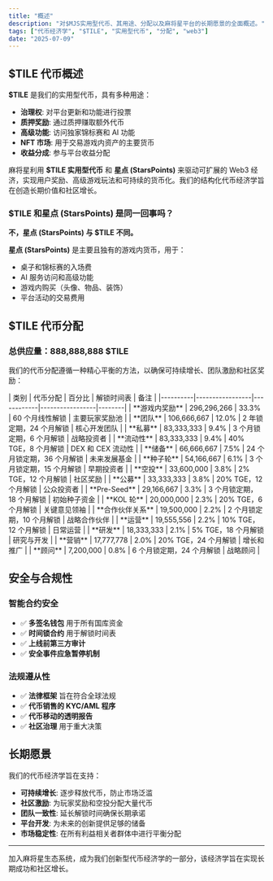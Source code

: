 ```yaml
---
title: "概述"
description: "对$MJS实用型代币、其用途、分配以及麻将星平台的长期愿景的全面概述。"
tags: ["代币经济学", "$TILE", "实用型代币", "分配", "web3"]
date: "2025-07-09"
---
```



## $TILE 代币概述

**$TILE** 是我们的实用型代币，具有多种用途：
- **治理权**: 对平台更新和功能进行投票
- **质押奖励**: 通过质押赚取额外代币
- **高级功能**: 访问独家锦标赛和 AI 功能
- **NFT 市场**: 用于交易游戏内资产的主要货币
- **收益分成**: 参与平台收益分配

麻将星利用 **$TILE 实用型代币** 和 **星点 (StarsPoints)** 来驱动可扩展的 Web3 经济，实现用户奖励、高级游戏玩法和可持续的货币化。我们的结构化代币经济学旨在创造长期价值和社区增长。

### $TILE 和星点 (StarsPoints) 是同一回事吗？

**不，星点 (StarsPoints) 与 $TILE 不同。**

<Callout type="info">

**星点 (StarsPoints)** 是主要且独有的游戏内货币，用于：
- 桌子和锦标赛的入场费
- AI 服务访问和高级功能
- 游戏内购买（头像、物品、装饰）
- 平台活动的交易费用

</Callout>


## $TILE 代币分配

### 总供应量：888,888,888 $TILE

我们的代币分配遵循一种精心平衡的方法，以确保可持续增长、团队激励和社区奖励：

<Card className='mt-4'>
| 类别 | 代币分配 | 百分比 | 解锁时间表 | 备注 |
|----------|-----------------|------------|-----------------|--------|
| **游戏内奖励** | 296,296,266 | 33.3% | 60 个月线性解锁 | 主要玩家奖励池 |
| **团队** | 106,666,667 | 12.0% | 2 年锁定期，24 个月解锁 | 核心开发团队 |
| **私募** | 83,333,333 | 9.4% | 3 个月锁定期，6 个月解锁 | 战略投资者 |
| **流动性** | 83,333,333 | 9.4% | 40% TGE，8 个月解锁 | DEX 和 CEX 流动性 |
| **储备** | 66,666,667 | 7.5% | 24 个月锁定期，36 个月解锁 | 未来发展基金 |
| **种子轮** | 54,166,667 | 6.1% | 3 个月锁定期，15 个月解锁 | 早期投资者 |
| **空投** | 33,600,000 | 3.8% | 2% TGE，12 个月解锁 | 社区奖励 |
| **公募** | 33,333,333 | 3.8% | 20% TGE，12 个月解锁 | 公众投资者 |
| **Pre-Seed** | 29,166,667 | 3.3% | 3 个月锁定期，18 个月解锁 | 初始种子资金 |
| **KOL 轮** | 20,000,000 | 2.3% | 20% TGE，6 个月解锁 | 关键意见领袖 |
| **合作伙伴关系** | 19,500,000 | 2.2% | 2 个月锁定期，10 个月解锁 | 战略合作伙伴 |
| **运营** | 19,555,556 | 2.2% | 10% TGE，12 个月解锁 | 日常运营 |
| **研发** | 18,333,333 | 2.1% | 5% TGE，18 个月解锁 | 研究与开发 |
| **营销** | 17,777,778 | 2.0% | 20% TGE，24 个月解锁 | 增长和推广 |
| **顾问** | 7,200,000 | 0.8% | 6 个月锁定期，24 个月解锁 | 战略顾问 |
</Card>

## 安全与合规性

### 智能合约安全
- ✅ **多签名钱包** 用于所有国库资金
- ✅ **时间锁合约** 用于解锁时间表
- ✅ **上线前第三方审计**
- ✅ **安全事件应急暂停机制**

### 法规遵从性
- ✅ **法律框架** 旨在符合全球法规
- ✅ **代币销售的 KYC/AML 程序**
- ✅ **代币移动的透明报告**
- ✅ **社区治理** 用于重大决策

## 长期愿景

我们的代币经济学旨在支持：
- **可持续增长**: 逐步释放代币，防止市场泛滥
- **社区激励**: 为玩家奖励和空投分配大量代币
- **团队一致性**: 延长解锁时间确保长期承诺
- **平台开发**: 为未来的创新提供足够的储备
- **市场稳定性**: 在所有利益相关者群体中进行平衡分配

---

加入麻将星生态系统，成为我们创新型代币经济学的一部分，该经济学旨在实现长期成功和社区增长。
